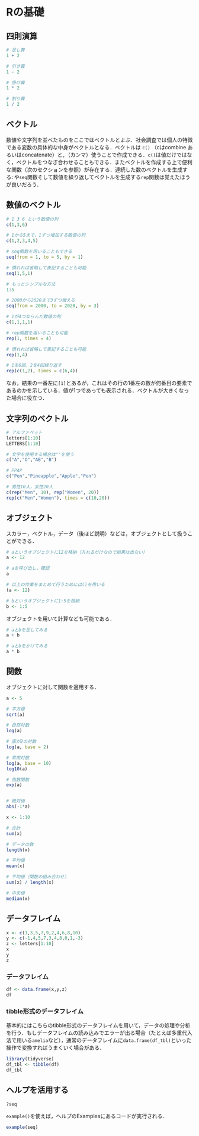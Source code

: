 # Rの基礎 {#basic}


## 四則演算

```r
# 足し算
1 + 2

# 引き算
1 - 2

# 掛け算
1 * 2

# 割り算
1 / 2
```


## ベクトル

数値や文字列を並べたものをここではベクトルとよぶ．社会調査では個人の特徴である変数の具体的な中身がベクトルとなる．ベクトルは `c()` （cはcombine あるいはconcatenate）と`,`（カンマ）使うことで作成できる．`c()`は値だけではなく，ベクトルをつなぎ合わせることもできる．またベクトルを作成する上で便利な関数（次のセクションを参照）が存在する．連続した数のベクトルを生成する`:`や`seq`関数そして数値を繰り返してベクトルを生成する`rep`関数は覚えたほうが良いだろう．

## 数値のベクトル

```R
# 1 3 6 という数値の列
c(1,3,6)

# 1から5まで，1ずつ増加する数値の列
c(1,2,3,4,5)

# seq関数を用いることもできる
seq(from = 1, to = 5, by = 1)

# 慣れれば省略して表記することも可能
seq(1,5,1)

# もっとシンプルな方法
1:5
```

```R
# 2000から2020まで3ずつ増える
seq(from = 2000, to = 2020, by = 3)

# 1が4つならんだ数値の列
c(1,1,1,1)

# rep関数を用いることも可能
rep(1, times = 4)

# 慣れれば省略して表記することも可能
rep(1,4)

# 1を6回，2を4回繰り返す
rep(c(1,2), times = c(6,4))
```


なお，結果の一番左に`[1]`とあるが，これはその行の1番左の数が何番目の要素であるのかを示している．値が1つであっても表示される．ベクトルが大きくなった場合に役立つ．

## 文字列のベクトル

```R
# アルファベット
letters[1:10]
LETTERS[1:10]

# 文字を使用する場合は""を使う
c("A","O","AB","B")

# PPAP
c("Pen","Pineapple","Apple","Pen")

# 男性10人，女性20人
c(rep("Men", 10), rep("Women", 20))
rep(c("Men","Women"), times = c(10,20))
```


## オブジェクト

スカラー，ベクトル，データ（後ほど説明）などは，オブジェクトとして扱うことができる．

```r
# aというオブジェクトに12を格納（入れるだけなので結果は出ない）
a <- 12

# aを呼び出し，確認
a

# 以上の作業をまとめて行うためには()を用いる
(a <- 12)

# bというオブジェクトに1:5を格納
b <- 1:5
```


オブジェクトを用いて計算なども可能である．

```r
# aとbを足してみる
a + b 

# aとbをかけてみる
a * b 
```



## 関数

オブジェクトに対して関数を適用する．

```r
a <- 5 

# 平方根
sqrt(a)

# 自然対数
log(a)

# 底が2の対数
log(a, base = 2)
```

```r
# 常用対数
log(a, base = 10)
log10(a)

# 指数関数
exp(a)


# 絶対値
abs(-1*a)
```

```r
x <- 1:10

# 合計
sum(x)

# データの数
length(x)

# 平均値
mean(x)

# 平均値（関数の組み合わせ）
sum(x) / length(x)

# 中央値
median(x)
```



## データフレイム

```r
x <- c(1,3,5,7,9,2,4,6,8,10)
y <- c(-1,4,5,7,3,4,8,0,1,-3)
z <- letters[1:10]
x
y
z
```


### データフレイム

```r
df <- data.frame(x,y,z)
df
```


### tibble形式のデータフレイム

基本的にはこちらのtibble形式のデータフレイムを用いて，データの処理や分析を行う．もしデータフレイムの読み込みでエラーが出る場合（たとえば多重代入法で用いる`amelia`など），通常のデータフレイムに`data.frame(df_tbl)`といった操作で変換すればうまくいく場合がある．

```r
library(tidyverse)
df_tbl <- tibble(df)
df_tbl
```



## ヘルプを活用する

```r
?seq
```

`example()`を使えば，ヘルプのExamplesにあるコードが実行される．


```r
example(seq)
```




